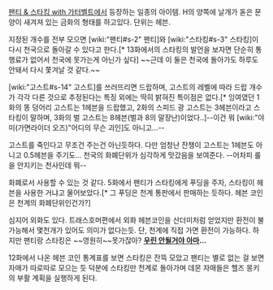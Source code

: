 [[팬티 & 스타킹 with 가터벨트]]에서 등장하는 일종의 아이템. H의 양쪽에 날개가 돋은 문양이 새겨져 있는 금화의 형태를 하고있다. 단위는 헤븐.

지정된 개수를 전부 모으면 [wiki:"팬티#s-2" 팬티]와 [wiki:"스타킹#s-3" 스타킹]이 다시 천국으로 돌아갈 수 있다고 한다.[* 13화에서의 스타킹의 발언을 보자면 단순히 통행료가 없어서 천국에 못가는게 아닌가 싶다] ~~근데 이 둘은 천국에 돌아가도 하루도 안돼서 다시 쫓겨날 것 같다.~~

[wiki:"고스트#s-14" 고스트]를 쓰러뜨리면 드랍하며, 고스트의 레벨에 따라 드랍 개수가 각각 다른 것으로 추정된다는 특징 외에는 딱히 밝혀진 특이점은 없다.[* 잉여였던 1화의 똥 덩어리 고스트는 1헤븐을 드랍했고, 2화의 스피드 광 고스트는 3헤븐이라고 스타킹이 말하며, 3화의 벌 고스트는 8헤븐(벌과 8의 말장난)이었다..]--이건 뭐 [wiki:"야미(가면라이더 오즈)"어디의 무슨 괴인]도 아니고...--

고스트를 죽인다고 무조건 주는건 아닌듯하다. 다만 엄청난 잔챙이 고스트는 1헤븐도 아니고 0.5헤븐을 주기도... 천국의 화폐단위가 심각하게 맛갔음을 보여준다. --어차피 룰을 안지키는 천사인데 뭐--

화폐로서 사용할 수 있는 것 같다. 5화에서 팬티가 스타킹에게 푸딩을 주자, 스타킹이 헤븐을 사용한 거냐고 물어보았다.[* 그 푸딩은 천계 통판에서 판매하는 듯하다. 헤븐 코인은 천계의 화폐단위인건가?]

심지어 외화도 있다. 트래스호머편에서 외화 헤븐코인을 산더미처럼 얻었지만 환전이 불가능해서 몇천개가 있어도 의미가 없다는듯. 단, 천계에 직접 가면 환전이 가능하다. 하지만 팬티랑 스타킹은 ~~영원히~~못가잖아? '''[[우린 안될거야 아마]]...'''

12화에서 나온 헤븐 코인 통계표를 보면 스타킹은 잔뜩 모았고 팬티는 별로 없는 걸 보면 자매가 따로따로 모으는 듯 덕분에 스타킹만 천계로 돌아가며 데몬 자매들은 헬즈 몽키의 부활 계획을 실행하게 된다.
